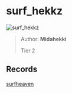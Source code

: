 
# surf_hekkz

![surf_hekkz](https://raw.githubusercontent.com/Sayt123/SurfMapPics/Maps-and-bonuses/csgo/surf_hekkz.jpg)

> Author: **Midahekki**
>
> Tier 2

## Records

[surfheaven](https://surfheaven.eu/map/surf_hekkz)
